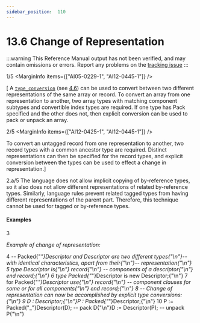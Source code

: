 ```yaml
---
sidebar_position:  110
---
```


# 13.6 Change of Representation

:::warning
This Reference Manual output has not been verified,
and may contain omissions or errors.
Report any problems on the [tracking issue](https://github.com/ada-lang-io/ada-lang-io/issues/20)
:::


<MarginText>1/5</MarginText>
<MarginInfo items={["AI05-0229-1", "AI12-0445-1"]} />
<p>[ A <code><a href="../AA-4/AA-4.6#S0162">type_conversion</a></code> (see <a href="../AA-4/AA-4.6">4.6</a>) can be used to convert between two different representations of the same array or record. To convert an array from one representation to another, two array types with matching component subtypes and convertible index types are required. If one type has Pack specified and the other does not, then explicit conversion can be used to pack or unpack an array.<br /></p>

<MarginText>2/5</MarginText>
<MarginInfo items={["AI12-0425-1", "AI12-0445-1"]} />
<p>To convert an untagged record from one representation to another, two record types with a common ancestor type are required. Distinct representations can then be specified for the record types, and explicit conversion between the types can be used to effect a change in representation.] <br /></p>

<AnnotatedOnly>
<MarginText>2.a/5</MarginText>
<MarginInfo items={["AI12-0425-1"]} />
<Admonition type="aarm" aarm="ramification">
<strong></strong>The language does not allow implicit copying of by-reference types, so it also does not allow different representations of related by-reference types. Similarly, language rules prevent related tagged types from having different representations of the parent part. Therefore, this technique cannot be used for tagged or by-reference types. <br />
</Admonition>
</AnnotatedOnly>


#### Examples

<MarginText>3</MarginText>
<p><em>Example of change of representation:</em> <br /></p>

<MarginText>4</MarginText>
<CodeBlock language="ada">
-- Packed{"_"}Descriptor and Descriptor are two different types{"\n"}-- with identical characteristics, apart from their{"\n"}-- representation{"\n"}
<MarginText>5</MarginText>
type Descriptor is{"\n"}    record{"\n"}      -- components of a descriptor{"\n"}    end record;{"\n"}
<MarginText>6</MarginText>
type Packed{"_"}Descriptor is new Descriptor;{"\n"}
<MarginText>7</MarginText>
for Packed{"_"}Descriptor use{"\n"}    record{"\n"}      -- component clauses for some or for all components{"\n"}    end record;{"\n"}
<MarginText>8</MarginText>
-- Change of representation can now be accomplished by explicit type conversions:{"\n"}
<MarginText>9</MarginText>
D : Descriptor;{"\n"}P : Packed{"_"}Descriptor;{"\n"}
<MarginText>10</MarginText>
P := Packed{"_"}Descriptor(D);  -- pack D{"\n"}D := Descriptor(P);         -- unpack P{"\n"}

</CodeBlock>
